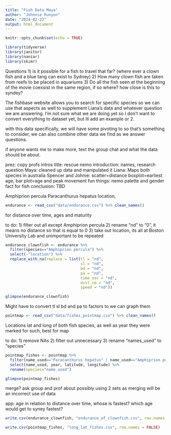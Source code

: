 ```yaml
---
title: "Fish Data Maya"
author: "Johnnie Runyon"
date: "2024-02-22"
output: html_document
---
```


```r
knitr::opts_chunk$set(echo = TRUE)
```

```r
library(tidyverse)
library(janitor)
library(naniar)
library(skimr)
```

Questions 
1) is it possible for a fish to travel that far? (where ever a clown fish and a blue tang can exist to Sydney)
2) How many clown fish are taken from reefs to be placed in aquariums 
3) Do all the fish seen at the beginning of the movie coexsist in the same region, if so where? how close is this to syndey?

The fishbase website allows you to search for specific species so we can use that aspects as well to supplement Liana's data and whatever question we are answering. I'm not sure what we are doing yet so I don't want to convert everything to dataset yet, but Ill add an example or 2.


with this data specifically, we will have some pivoting to so that's something to consider, we can also combine other data we find as we answer questions. 

if anyone wants me to make more, text the group chat and what the data should be about. 

prez: copy profs intros 
title: rescue nemo
introduction: names, research question 
Maya: cleaned up data and manipulated it 
Liana: Maps both species in australia 
Spencer and Johnie: scatter=distance boxplot=earliest age, bar plot=age and peak movement 
fun things: nemo palette and gender fact for fish
conclusion: TBD

Amphiprion percula
Paracanthurus hepatus
location, 

```r
endurance <- read_csv("data/endurance.csv") %>% clean_names()
```
for distance over time, ages and maturity

to do:
 1) filter out all except Amphiprion percula
 2) rename "nd" to "0", it means no distance so that is equal to 0
 3) take out location, its all at Boston University Lab and unimportant to be repeated 

```r
endurance_clownfish <- endurance %>% 
  filter(species=="Amphiprion percula") %>% 
  select(-"location") %>% 
  replace_with_na(replace = list(tl = "nd",
                                 sl = "nd",
                                 bd = "nd",
                                 pa = "nd",
                                 time_sec = "nd",
                                 dist_cm = "nd",
                                 speed = "nd"))
```

```r
glimpse(endurance_clownfish)
```
Might have to convert tl sl bd and pa to factors to we can graph them 

 

```r
pointmap <- read_csv("data/fishes_pointmap.csv") %>% clean_names()
```
Locations lat and long of both fish species, as well as year they were marked for such, best for map 

to do: 
 1) remove NAs
 2) filter out unnecessary 
 3) rename "names_used" to "species"
```r
pointmap_fishes <- pointmap %>% 
  filter(name_used=="Paracanthurus hepatus" | name_used=="Amphiprion percula") %>% 
  select(name_used, year, latitude, longitude) %>% 
  rename(species="name_used")
```
 
```r
glimpse(pointmap_fishes)
```

 
 merge? ask group and prof about possibly using 2 sets as merging will be an incorrect use of data

app: age in relation to distance over time, whose is fastest? which age would get to syney fastest?

```r
write.csv(endurance_clownfish, "endurance_of_clownfish.csv", row.names = FALSE)
```

```r
write.csv(pointmap_fishes, "long_lat_fishes.csv", row.names = FALSE)
```

